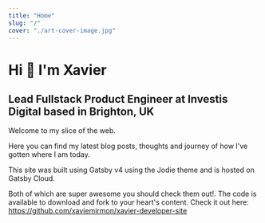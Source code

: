 ```yaml
---
title: "Home"
slug: "/"
cover: "./art-cover-image.jpg"
---
```


# Hi 👋 I'm Xavier

## Lead Fullstack Product Engineer at Investis Digital based in Brighton, UK

<p>
Welcome to my slice of the web.
</p>
<p>
Here you can find my latest blog posts, thoughts and journey of how I've gotten where I am today.
</p>

<p>
This site was built using Gatsby v4 using the Jodie theme and is hosted on Gatsby Cloud.
</p>

Both of which are super awesome you should check them out!. The code is available to download and fork to your heart's content. Check it out here: https://github.com/xaviemirmon/xavier-developer-site

